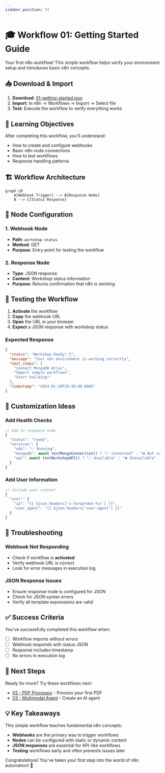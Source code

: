```yaml
---
sidebar_position: 74
---
```


# 🎓 Workflow 01: Getting Started Guide

Your first n8n workflow! This simple workflow helps verify your environment setup and introduces basic n8n concepts.

## 📥 Download & Import

1. **Download**: [01-getting-started.json](/workflows/01-getting-started.json)
2. **Import**: In n8n → Workflows → Import → Select file
3. **Test**: Execute the workflow to verify everything works

## 🎯 Learning Objectives

After completing this workflow, you'll understand:
- How to create and configure webhooks
- Basic n8n node connections
- How to test workflows
- Response handling patterns

## 🏗️ Workflow Architecture

```mermaid
graph LR
    A[Webhook Trigger] --> B[Response Node]
    B --> C[Status Response]
```

## 🔧 Node Configuration

### 1. Webhook Node
- **Path**: `workshop-status`
- **Method**: GET
- **Purpose**: Entry point for testing the workflow

### 2. Response Node
- **Type**: JSON response
- **Content**: Workshop status information
- **Purpose**: Returns confirmation that n8n is working

## 🧪 Testing the Workflow

1. **Activate** the workflow
2. **Copy** the webhook URL
3. **Open** the URL in your browser
4. **Expect** a JSON response with workshop status

### Expected Response
```json
{
  "status": "Workshop Ready! 🚀",
  "message": "Your n8n environment is working correctly",
  "next_steps": [
    "Connect MongoDB Atlas",
    "Import sample workflows",
    "Start building!"
  ],
  "timestamp": "2024-01-20T10:30:00.000Z"
}
```

## 🎨 Customization Ideas

### Add Health Checks
```javascript
// Add to response node
{
  "status": "ready",
  "services": {
    "n8n": "✅ Running",
    "mongodb": await testMongoConnection() ? "✅ Connected" : "❌ Not connected",
    "api": await testWorkshopAPI() ? "✅ Available" : "❌ Unavailable"
  }
}
```

### Add User Information
```javascript
// Include user context
{
  "user": {
    "ip": "{{ $json.headers['x-forwarded-for'] }}",
    "user_agent": "{{ $json.headers['user-agent'] }}"
  }
}
```

## 🚨 Troubleshooting

### Webhook Not Responding
- Check if workflow is **activated**
- Verify webhook URL is correct
- Look for error messages in execution log

### JSON Response Issues
- Ensure response node is configured for JSON
- Check for JSON syntax errors
- Verify all template expressions are valid

## ✅ Success Criteria

You've successfully completed this workflow when:
- [ ] Workflow imports without errors
- [ ] Webhook responds with status JSON
- [ ] Response includes timestamp
- [ ] No errors in execution log

## 🚀 Next Steps

Ready for more? Try these workflows next:
- [02 - PDF Processor](/workflows/02-pdf-processor.json) - Process your first PDF
- [03 - Multimodal Agent](/workflows/03-multimodal-agent.json) - Create an AI agent

## 💡 Key Takeaways

This simple workflow teaches fundamental n8n concepts:
- **Webhooks** are the primary way to trigger workflows
- **Nodes** can be configured with static or dynamic content
- **JSON responses** are essential for API-like workflows
- **Testing** workflows early and often prevents issues later

Congratulations! You've taken your first step into the world of n8n automation! 🎉